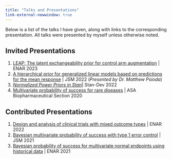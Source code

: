 ```yaml
---
title: "Talks and Presentations"
link-external-newwindow: true
---
```


Below is a list of the talks I have given, along with links to the corresponding presentation. All talks were presented by myself unless otherwise noted.

## Invited Presentations

1.  [LEAP: The latent exchangeability prior for control arm augmentation](https://www.overleaf.com/read/gxxnkyhkbyjc) \| ENAR 2023
2.  [A hierarchical prior for generalized linear models based on predictions for the mean response](https://www.overleaf.com/read/jxrtbgwdfgtg) \| JSM 2022 (*Presented by Dr. Matthew Psioda*)
3.  [*Normalized Power Priors in Stan*](https://www.overleaf.com/read/ttxpxvbckgcb)\| Stan-Dev 2022
4.  [Multivariate probability of success for rare diseases](https://www.overleaf.com/read/vdhtymngrtjm) \| ASA Biopharmaceutical Section 2020

## Contributed Presentations

1.  [Design and analysis of clinical trials with mixed outcome types](https://www.overleaf.com/read/srytnjghxbtp) \| ENAR 2022
2.  [Bayesian multivariate probability of success with type 1 error control](https://www.overleaf.com/read/swttngsgdsvc) \| JSM 2021
3.  [Bayesian probability of success for multivariate normal endpoints using historical data](https://www.overleaf.com/read/vmnvmdbsphyd) \| ENAR 2021
